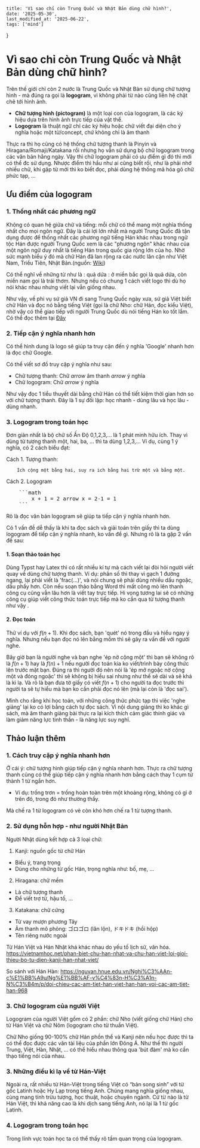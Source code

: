     title: 'Vì sao chỉ còn Trung Quốc và Nhật Bản dùng chữ hình?', 
    date: '2025-05-30',  
    last_modified_at: '2025-06-22',
    tags: ['mind']
}


# Vì sao chỉ còn Trung Quốc và Nhật Bản dùng chữ hình?

Trên thế giới chỉ còn 2 nước là Trung Quốc và Nhật Bản 
sử dụng chữ tượng hình - mà đúng ra gọi là **logogram**, vì 
không phải từ nào cũng liên hệ chặt chẽ tới hình ảnh. 
- **Chữ tượng hình (pictogram)** là một loại con của logogram, 
là các ký hiệu dựa trên hình ảnh trực tiếp của vật thể.
- **Logogram** là thuật ngữ chỉ các ký hiệu hoặc chữ viết đại diện 
cho ý nghĩa hoặc một từ/concept, chứ không chỉ là âm thanh

Thực ra thì họ cũng có hệ 
thống chữ tượng thanh là Pinyin và Hiragana/Romaji/Katakana 
rồi nhưng họ vẫn sử dụng bộ chữ logogram trong các văn bản hằng 
ngày. Vậy thì chữ logogram phải có ưu điểm gì đó thì mới có thể 
đc sử dụng. Nhược điểm thì hầu như ai cũng biết rồi, như là phải 
nhớ nhiều chữ, khi gặp từ mới thì ko biết đọc, phải dùng hệ thống 
mã hóa gõ chữ phức tạp, ...

## Ưu điểm của logogram
### 1. Thống nhất các phương ngữ 
Không có quan hệ giữa chữ và tiếng: mỗi chữ có thể mang một nghĩa thống nhất 
cho mọi ngôn ngữ. Đây là cái lợi lớn nhất mà người Trung Quốc đã tận dụng được 
để thống nhất các phương ngữ tiếng Hán khác nhau trong ngữ tộc Hán được người 
Trung Quốc xem là các "phương ngôn" khác nhau của một ngôn ngữ duy nhất là tiếng
 Hán trong quốc gia rộng lớn của họ. Nhờ sức mạnh biểu ý đó mà chữ Hán đã lan 
 rộng ra các nước lân cận như Việt Nam, Triều Tiên, Nhật Bản.(nguồn: [Wiki](
 https://vi.wikipedia.org/wiki/V%C4%83n_t%E1%BB%B1_ng%E1%BB%AF_t%E1%BB%91))

Có thể nghĩ về những từ như là : quả dứa : ở miền bắc gọi là quả dứa, còn miền nam gọi là 
trái thơm. Nhưng nếu có chung 1 cách viết logo thì dù họ nói khác nhau nhưng 
viết lại vẫn giống nhau. 

Như vậy, về phi vụ sứ giả VN đi sang Trung Quốc ngày xưa, sứ giả Việt biết chữ Hán 
và đọc nó bằng tiếng Việt (gọi là chữ Nho: chữ Hán, đọc kiểu Việt), nhờ vậy có thể giao tiếp với người Trung Quốc dù nói 
tiếng Hán ko tốt lắm. Có thể đọc thêm tại [Đây](https://nghiencuuquocte.org/2020/07/09/tieng-viet-ky-dieu-hanh-trinh-tu-chu-nho-chu-nom-den-chu-quoc-ngu/)

### 2. Tiếp cận ý nghĩa nhanh hơn 
Có thể hình dung là logo <FcGoogle size={30} /> sẽ giúp ta truy cận đến ý nghĩa 'Google' nhanh 
hơn là đọc chữ Google. 

Có thể viết sơ đồ truy cập ý nghĩa như sau: 

- Chữ tượng thanh: Chữ $arrow$ âm thanh $arrow$ ý nghĩa 
- Chữ logogram: Chữ $arrow$ ý nghĩa  

Như vậy đọc 1 tiểu thuyết dài bằng chữ Hán có thể tiết kiệm thời gian hơn 
so với chữ tượng thanh. Đây là 1 sự đối lập: học nhanh - dùng lâu và 
học lâu - dùng nhanh. 

### 3. Logogram trong toán học 

Đơn giản nhất là bộ chữ số Ấn Độ 0,1,2,3,... là 1 phát minh hữu ích. 
Thay vì dùng từ tượng thanh một, hai, ba, ... thì ta dùng 1,2,3,... 
Ví dụ, cùng 1 ý nghĩa, có 2 cách biểu đạt: 

Cách 1. Tượng thanh: 
``` 
    Ích cộng một bằng hai, suy ra ich bằng hai trừ một và bằng một.
```
Cách 2. Logogram
<pre>
    ```math
        x + 1 = 2 arrow x = 2-1 = 1
    ```
</pre>

Rõ là đọc văn bản logogram sẽ giúp ta tiếp cận ý nghĩa nhanh hơn. 

Có 1 vấn đề dễ thấy là khi ta đọc sách và giải toán trên giấy thì ta 
dùng logogram để tiếp cận ý nghĩa nhanh, ko vấn đề gì. Nhưng rõ là ta gặp 2 vấn 
đề sau: 

#### 1. Soạn thảo toán học 

Dùng Typst hay Latex thì có rất nhiều kí tự mà cách viết lại đòi hỏi người viết 
quay về dùng chữ tượng thanh. Ví dụ: phân số thì thay vì gạch 1 đường ngang, 
lại phải viết là 'frac(...)', và nói chung sẽ phải dùng nhiều dấu ngoặc, dấu 
phẩy hơn. Còn nếu soạn thảo bằng Word thì mất công mò 
lên thanh công cụ cũng vẫn lâu hơn là viết tay trực tiếp. Hi vọng tương lai 
sẽ có những công cụ giúp viết công thức toán trực tiếp mà ko cần qua từ tượng thanh
như vậy .


#### 2. Đọc toán 

Thử ví dụ với $f(n+1)$. Khi đọc sách, bạn 'quét' nó trong đầu và hiểu ngay ý nghĩa. 
Nhưng nếu bạn đọc nó lên bằng mồm thì sẽ gây ra vấn đề với người nghe. 

Bây giờ bạn là người nghe và bạn nghe 'ép nờ cộng một' thì bạn sẽ không rõ là $f(n+1)$ hay là $f(n)+1$
nếu người đọc toán kia ko viết/trình bày công thức lên trước mặt bạn. 
Đúng ra thì người đó nên nói là 'ép mở ngoặc nờ cộng một và đóng ngoặc' thì 
sẽ không bị hiểu sai nhưng 
như thế sẽ dài  và sẽ khá là kì lạ. Và rõ là bạn đưa tờ giấy có viết $f(n+1)$ 
cho người ta đọc trước thì người ta sẽ tự hiểu mà bạn ko cần phải đọc nó lên 
(mà lại còn là 'đọc sai'). 

Mình cho rằng khi học toán, với những công thức phức tạp thì việc 'nghe giảng' lại ko có lợi 
bằng cách tự đọc sách. Vì nội dung giảng thì ko khác gì sách, mà âm thanh giảng 
bài thực ra lại kích thích cảm giác thính giác và làm giảm năng lực tinh thần - là 
năng lực suy nghĩ. 



## Thảo luận thêm 

### 1. Cách truy cập ý nghĩa nhanh hơn 
Ở cái ý: chữ tượng hình giúp tiếp cận ý nghĩa nhanh hơn. Thực ra chữ 
tượng thanh cũng có thể giúp tiếp cận ý nghĩa nhanh hơn bằng cách thay 1 cụm từ 
thành 1 từ ngắn hơn.
- Ví dụ: trống trơn = trống hoàn toàn 
trên một khoảng rộng, không có gì ở trên đó, trong đó như thường thấy. 

Mà chế ra 1 từ logogram có vẻ còn khó hơn chế ra 1 từ tượng thanh. 

### 2. Sử dụng hỗn hợp - như người Nhật Bản 
Người Nhật dùng kết hợp cả 3 loại chữ: 
1. Kanji: nguồn gốc từ chữ Hán
- Biểu ý, trang trọng 
- Dùng cho những từ gốc Hán, trọng nghĩa như: bố, mẹ, ... 
2. Hiragana: chữ mềm 
- Là chữ tượng thanh 
- Để viết trợ từ, hậu tố, ... 
3. Katakana: chữ cứng 
- Từ vay mượn phương Tây 
- Âm thanh mô phỏng: ゴロゴロ (lăn lộn), ドキドキ (hồi hộp) 
- Tên riêng nước ngoài 

Từ Hán Việt và Hán Nhật khá khác nhau do yếu tố lịch sử, văn hóa. 
https://vietnamhoc.net/phan-biet-chu-han-nhat-va-chu-han-viet-loi-gioi-thieu-bo-tu-dien-kanji-han-nhat-viet/

So sánh với Hán Hàn: 
https://nguvan.hnue.edu.vn/Nghi%C3%AAn-c%E1%BB%A9u/Ng%E1%BB%AF-v%C4%83n-H%C3%A1n-N%C3%B4m/p/doi-chieu-cac-am-tiet-han-viet-han-han-voi-cac-am-tiet-han-968

### 3. Chữ logogram của người Việt 

Logogram của người Việt gồm có 2 phần: chữ Nho (viết giống chữ Hán) cho từ 
Hán Việt và 
chữ Nôm (logogram cho từ thuần Việt). 

Chữ Nho giống 90-100% chữ Hán phồn thể và Kanji nên nếu học được thì 
ta có thể đọc được các văn tài liệu của phần lớn Đông Á. Như thế thì 
người Trung, Việt, Hàn, Nhật, ... có thể hiểu nhau thông qua 'bút đàm' 
mà ko cần thạo tiếng nói của nhau. 


### 3. Những điều kì lạ về từ Hán-Việt 

Ngoài ra, rất nhiều từ Hán-Việt trong tiếng Việt có “bản song sinh” với 
từ gốc Latinh hoặc Hy Lạp trong tiếng Anh.
Chúng mang nghĩa giống nhau, cùng mang tính trừu tượng, học thuật, hoặc 
chuyên ngành. Cứ từ nào là từ Hán Việt, thì khả năng cao là khi dịch 
sang tiếng Anh, nó lại là 1 từ gốc Latinh.

### 4. Logogram trong toán học 

Trong lĩnh vực toán học ta có thể thấy rõ tầm quan trọng của logogram. 









































































